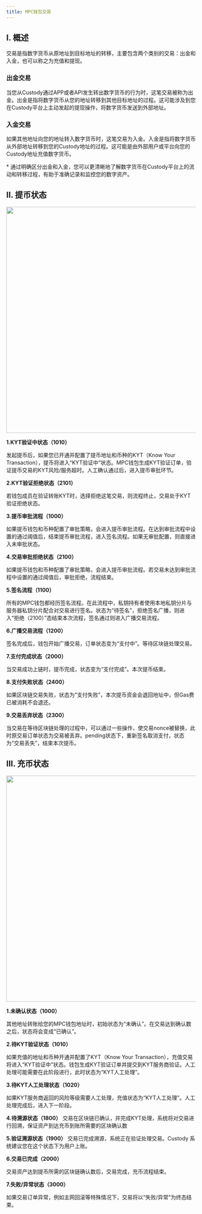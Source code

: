 ---
title: MPC钱包交易
---


## I. 概述

交易是指数字货币从原地址到目标地址的转移，主要包含两个类别的交易：出金和入金，也可以称之为充值和提现。

### 出金交易
当您从Custody通过APP或者API发生转出数字货币的行为时，这笔交易被称为出金。出金是指将数字货币从您的地址转移到其他目标地址的过程。这可能涉及到您在Custody平台上主动发起的提现操作，将数字货币发送到外部地址。
### 入金交易 
如果其他地址向您的地址转入数字货币时，这笔交易为入金。入金是指将数字货币从外部地址转移到您的Custody地址的过程。这可能是由外部用户或平台向您的Custody地址充值数字货币。

<Tip> 
* 通过明确区分出金和入金，您可以更清晰地了解数字货币在Custody平台上的流动和转移过程，有助于准确记录和监控您的数字资产。
</Tip>

## II. 提币状态
<div className="w-full flex items-center justify-center">
    <img src="/images/help-center/withdraw1.png" width="600"/>
</div>

**1.KYT验证中状态（1010）**

发起提币后，如果您已开通并配置了提币地址和币种的KYT（Know Your Transaction），提币将进入“KYT验证中”状态。MPC钱包生成KYT验证订单，验证提币交易的KYT风险/服务超时。人工确认通过后，进入提币审批环节。

**2.KYT验证拒绝状态（2101）**

若钱包成员在验证转账KYT时，选择拒绝这笔交易，则流程终止，交易处于KYT验证拒绝状态。


**3.提币审批流程（1000）** 

如果提币钱包和币种配置了审批策略，会进入提币审批流程。在达到审批流程中设置的通过阈值后，结束提币审批流程，进入签名流程。如果无审批配置，则直接进入未审批状态。

**4.交易审批拒绝状态（2100）**

如果提币钱包和币种配置了审批策略，会进入提币审批流程。若交易未达到审批流程中设置的通过阈值后，审批拒绝，流程结束。


**5.签名流程（1100）**

所有的MPC钱包都经历签名流程。在此流程中，私钥持有者使用本地私钥分片与服务器私钥分片配合对交易进行签名。状态为“待签名”，拒绝签名广播，则进入“拒绝（2100）”态结束本次流程，签名通过则进入广播交易流程。

**6.广播交易流程（1200）**

签名完成后，钱包开始广播交易，订单状态变为“支付中”。等待区块链处理交易。

**7.支付完成状态（2000）**

当交易成功上链时，提币完成，状态变为“支付完成”。本次提币结束。

**8.支付失败状态（2400）**

如果区块链交易失败，状态为“支付失败”，本次提币资金会退回地址中，但Gas费已被消耗不会退还。

**9.交易丢弃状态（2300）**

当交易在等待区块链处理的过程中，可以通过一些操作，使交易nonce被替换，此时原交易订单状态为交易被丢弃。pending状态下，重新签名取消支付，状态为“交易丢失”，结束本次提币。


## III. 充币状态

<div className="w-full flex items-center justify-center">
    <img src="/images/help-center/deposit.jpg" width="600"/>
</div>

**1.未确认状态（1000）**

其他地址转账给您的MPC钱包地址时，初始状态为“未确认”。在交易达到确认数之后，状态将会变成“已确认”。


**2.待KYT验证状态（1010）**

如果充值的地址和币种开通并配置了KYT（Know Your Transaction），充值交易将进入“KYT验证中”状态。钱包生成KYT验证订单并提交到KYT服务商验证。人工处理可能需要在此阶段进行，此时状态为“KYT人工处理”。


**3.待KYT人工处理状态（1020）**

如果KYT服务商返回的风险等级需要人工处理，充值状态为“KYT人工处理”。人工处理完成后，进入下一阶段。


**4.待溯源状态（1800）**
交易在区块链已确认，并完成KYT处理，系统将对交易进行回溯，保证资产到达充币到账所需要的区块确认数


**5.验证溯源状态（1900）**
交易已完成溯源，系统正在验证处理交易。Custody 系统建议您在这个状态下为用户上账。


**6.交易已完成（2000）**

交易资产达到提币所需的区块链确认数后，交易完成，充币流程结束。


**7.失败/异常状态（3000）**

如果交易订单异常，例如主网回滚等特殊情况下，交易将以“失败/异常”为终态结束。